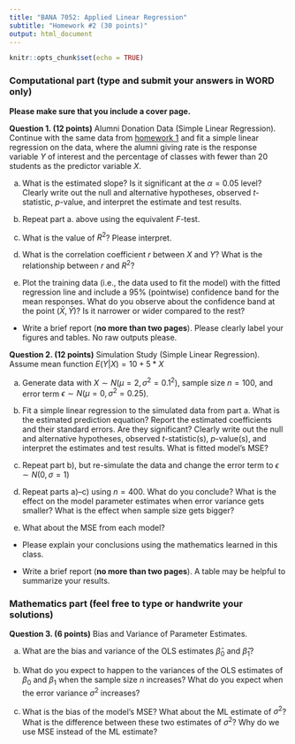 ```yaml
---
title: "BANA 7052: Applied Linear Regression"
subtitle: "Homework #2 (30 points)"
output: html_document
---
```


```r
knitr::opts_chunk$set(echo = TRUE)
```

### Computational part (type and submit your answers in WORD only)

**Please make sure that you include a cover page.**

**Question 1. (12 points)** Alumni Donation Data (Simple Linear Regression). Continue with the same data from [homework 1](https://bgreenwell.github.io/uc-bana7052/homework/bana7052-hw1) and fit a simple linear regression on the data, where the alumni giving rate is the response variable $Y$ of interest and the percentage of classes with fewer than 20 students as the predictor variable $X$.

a. What is the estimated slope? Is it significant at the $\alpha = 0.05$ level? Clearly write out the null and alternative hypotheses, observed *t*-statistic, *p*-value, and interpret the estimate and test results.

b. Repeat part a. above using the equivalent *F*-test.

c. What is the value of $R^2$? Please interpret.

d. What is the correlation coefficient $r$ between $X$ and $Y$? What is the relationship between $r$ and $R^2$? 

e. Plot the training data (i.e., the data used to fit the model) with the fitted regression line and include a 95% (pointwise) confidence band for the mean responses. What do you observe about the confidence band at the point $\left(\bar{X}, \bar{Y}\right)$? Is it narrower or wider compared to the rest?

* Write a brief report (**no more than two pages**). Please clearly label your figures and tables. No raw outputs please.


**Question 2. (12 points)** Simulation Study (Simple Linear Regression). Assume mean function $E\left(Y|X\right) = 10 + 5 * X$

a. Generate data with $X \sim N\left(\mu = 2, \sigma^2 = 0.1^2\right)$, sample size $n = 100$, and error term $\epsilon \sim N\left(\mu = 0, \sigma^2 = 0.25\right)$. 

b. Fit a simple linear regression to the simulated data from part a. What is the estimated prediction equation? Report the estimated coefficients and their standard errors. Are they significant? Clearly write out the null and alternative hypotheses, observed *t*-statistic(s), *p*-value(s), and interpret the estimates and test results. What is fitted model's MSE?

c. Repeat part b), but re-simulate the data and change the error term to $\epsilon \sim N\left(0, \sigma = 1\right)$

d. Repeat parts a)--c) using $n = 400$. What do you conclude? What is the effect on the model parameter estimates when error variance gets smaller? What is the effect when sample size gets bigger?

e. What about the MSE from each model?

* Please explain your conclusions using the mathematics learned in this class.

* Write a brief report (**no more than two pages**). A table may be helpful to summarize your results.


### Mathematics part (feel free to type or handwrite your solutions)

**Question 3. (6 points)** Bias and Variance of Parameter Estimates.

a. What are the bias and variance of the OLS estimates $\widehat{\beta}_0$ and $\widehat{\beta}_1$?

b. What do you expect to happen to the variances of the OLS estimates of $\beta_0$ and $\beta_1$ when the sample size $n$ increases? What do you expect when the error variance $\sigma^2$ increases?

c. What is the bias of the model's MSE? What about the ML estimate of $\sigma^2$? What is the difference between these two estimates of $\sigma^2$? Why do we use MSE instead of the ML estimate?
